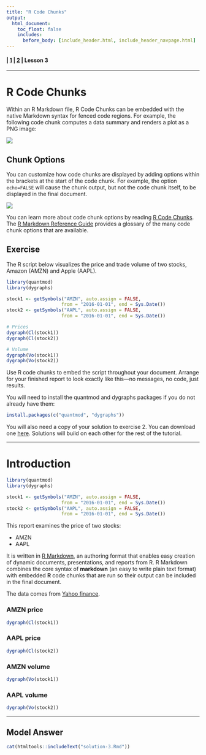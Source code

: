 ```yaml
---
title: "R Code Chunks"
output:
  html_document:
    toc_float: false
    includes:
      before_body: [include_header.html, include_header_navpage.html]
---
```


#### | **[ 1 ](lesson-1.html)** |  **[ 2 ](lesson-2.html)** |  Lesson 3
***

# R Code Chunks

Within an R Markdown file, R Code Chunks can be embedded with the native Markdown syntax for fenced code regions. For example, the following code chunk computes a data summary and renders a plot as a PNG image:

![](lesson-images/markdownChunk.png)

## Chunk Options

You can customize how code chunks are displayed by adding options within the brackets at the start of the code chunk. For example, the option `echo=FALSE` will cause the chunk output, but not the code chunk itself, to be displayed in the final document.

![](lesson-images/markdownChunk2.png)

You can learn more about code chunk options by reading [R Code Chunks](http://rmarkdown.rstudio.com/authoring_rcodechunks.html). The [R Markdown Reference Guide](http://www.rstudio.com/wp-content/uploads/2015/03/rmarkdown-reference.pdf) provides a glossary of the many code chunk options that are available.

## Exercise

The R script below visualizes the price and trade volume of two stocks, Amazon (AMZN) and Apple (AAPL).

```r
library(quantmod)
library(dygraphs)

stock1 <- getSymbols("AMZN", auto.assign = FALSE,
                    from = "2016-01-01", end = Sys.Date())
stock2 <- getSymbols("AAPL", auto.assign = FALSE,
                    from = "2016-01-01", end = Sys.Date())

# Prices
dygraph(Cl(stock1))
dygraph(Cl(stock2))

# Volume
dygraph(Vo(stock1))
dygraph(Vo(stock2))
```

Use R code chunks to embed the script throughout your document. Arrange for your finished report to look exactly like this---no messages, no code, just results.

You will need to install the quantmod and dygraphs packages if you do not already have them:

```r
install.packages(c("quantmod", "dygraphs"))
```

You will also need a copy of your solution to exercise 2. You can download one [here](exercise-3.Rmd). Solutions will build on each other for the rest of the tutorial.

***
# Introduction

```r
library(quantmod)
library(dygraphs)

stock1 <- getSymbols("AMZN", auto.assign = FALSE,
                    from = "2016-01-01", end = Sys.Date())
stock2 <- getSymbols("AAPL", auto.assign = FALSE,
                    from = "2016-01-01", end = Sys.Date())
```


This report examines the price of two stocks:

* AMZN
* AAPL

It is written in [R Markdown](http://rmarkdown.rstudio.com), an authoring format that enables easy creation of dynamic documents, presentations, and reports from R. R Markdown combines the core syntax of **markdown** (an easy to write plain text format) with embedded **R** code chunks that are run so their output can be included in the final document.

The data comes from [Yahoo finance](http://finance.yahoo.com).

### AMZN price

```r
dygraph(Cl(stock1))
```

### AAPL price

```r
dygraph(Cl(stock2))
```

### AMZN volume

```r
dygraph(Vo(stock1))
```

### AAPL volume

```r
dygraph(Vo(stock2))
```

***

## Model Answer

```r
cat(htmltools::includeText("solution-3.Rmd"))
```
